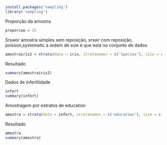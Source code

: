 ```r
install.packages('sampling')
library('sampling')
```
Proporção da amostra
```r
proporcao = 25
```
Srswor amostra simples sem reposição, srswr com reposição, poisson,systematic a ordem de size é que esta no conjunto de dados
```r
amostrairis2 = strata(data = iris, stratanames = c('Species'), size = c(rep(proporcao, 3)), method = 'srswor')
```
Resultado
```r
summary(amostrairis2)
```
Dados de infertilidade
```r
infert
summary(infert)
```
Amostragem por estratos de education
```r
amostra = strata(data = infert, stratanames = c('education'), size = c(5 , 48, 47), method = 'srswor')
```
Resultado
```r
amostra  
summary(amostra)
```


